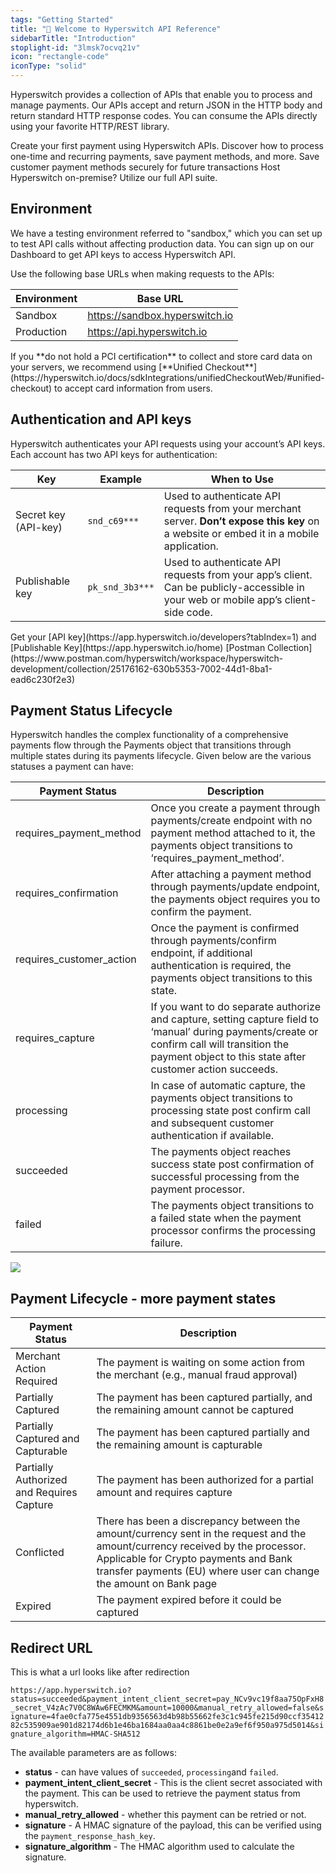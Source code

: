 ```yaml
---
tags: "Getting Started"
title: "👋 Welcome to Hyperswitch API Reference"
sidebarTitle: "Introduction"
stoplight-id: "3lmsk7ocvq21v"
icon: "rectangle-code"
iconType: "solid"
---
```


Hyperswitch provides a collection of APIs that enable you to process and manage payments. Our APIs accept and return JSON in the HTTP body and return standard HTTP response codes. You can consume the APIs directly using your favorite HTTP/REST library.

<CardGroup cols={2}>
  <Card title="Try a Payment" icon="money-bill" horizontal={false} href="https://api-reference.hyperswitch.io/v1/payments/payments--create">
    Create your first payment using Hyperswitch APIs.
  </Card>
  <Card title="Payment Flows" icon="receipt" horizontal={false} href="https://api-reference.hyperswitch.io/v1/payments/payment--flows">
    Discover how to process one-time and recurring payments, save payment methods, and more.
  </Card>
  <Card title="Save a payment method" icon="vault" iconType="regular" horizontal={false} href="https://api-reference.hyperswitch.io/v1/payment-methods/paymentmethods--create">
    Save customer payment methods securely for future transactions
  </Card>
  <Card title="Self Hosted?" icon="circle-down" horizontal={false} href="https://api-reference.hyperswitch.io/v1/organization/organization--create">
    Host Hyperswitch on-premise? Utilize our full API suite.
  </Card>
</CardGroup>

## Environment

We have a testing environment referred to <Tooltip tip="Testing environment!">"sandbox</Tooltip>," which you can set up to test API calls without affecting production data. You can sign up on our Dashboard to get API keys to access Hyperswitch API.

Use the following base URLs when making requests to the APIs:

| Environment | Base URL                       |
| ----------- | ------------------------------ |
| Sandbox     | https://sandbox.hyperswitch.io |
| Production  | https://api.hyperswitch.io     |

<Note>
  If you **do not hold a PCI certification** to collect and store card data on your servers, we recommend using [**Unified Checkout**](https://hyperswitch.io/docs/sdkIntegrations/unifiedCheckoutWeb/#unified-checkout) to accept card information from users.
</Note>

## Authentication and API keys

Hyperswitch authenticates your API requests using your account’s API keys. Each account has two API keys for authentication:

| Key                  | Example         | When to Use                                                                                                                              |
| -------------------- | --------------- | ---------------------------------------------------------------------------------------------------------------------------------------- |
| Secret key (API-key) | `snd_c69***`    | Used to authenticate API requests from your merchant server. **Don’t expose this key** on a website or embed it in a mobile application. |
| Publishable key      | `pk_snd_3b3***` | Used to authenticate API requests from your app’s client. Can be publicly-accessible in your web or mobile app’s client-side code.       |

<Check>
  Get your [API key](https://app.hyperswitch.io/developers?tabIndex=1) and [Publishable Key](https://app.hyperswitch.io/home)
</Check>

<Check>
  [Postman Collection](https://www.postman.com/hyperswitch/workspace/hyperswitch-development/collection/25176162-630b5353-7002-44d1-8ba1-ead6c230f2e3)
</Check>

## Payment Status Lifecycle

Hyperswitch handles the complex functionality of a comprehensive payments flow through the Payments object that transitions through multiple states during its payments lifecycle. Given below are the various statuses a payment can have:

| Payment Status           | Description                                                                                                                                                                                                 |
| ------------------------ | ----------------------------------------------------------------------------------------------------------------------------------------------------------------------------------------------------------- |
| requires_payment_method  | Once you create a payment through payments/create endpoint with no payment method attached to it, the payments object transitions to ‘requires_payment_method’.                                             |
| requires_confirmation    | After attaching a payment method through payments/update endpoint, the payments object requires you to confirm the payment.                                                                                 |
| requires_customer_action | Once the payment is confirmed through payments/confirm endpoint, if additional authentication is required, the payments object transitions to this state.                                                   |
| requires_capture         | If you want to do separate authorize and capture, setting capture field to ‘manual’ during payments/create or confirm call will transition the payment object to this state after customer action succeeds. |
| processing               | In case of automatic capture, the payments object transitions to processing state post confirm call and subsequent customer authentication if available.                                                    |
| succeeded                | The payments object reaches success state post confirmation of successful processing from the payment processor.                                                                                            |
| failed                   | The payments object transitions to a failed state when the payment processor confirms the processing failure.                                                                                               |

![](assets/images/image.png)

## Payment Lifecycle - more payment states

| Payment Status           | Description                                                                                                                                                                                                 |
| ------------------------ | ----------------------------------------------------------------------------------------------------------------------------------------------------------------------------------------------------------- |
| Merchant Action Required | The payment is waiting on some action from the merchant (e.g., manual fraud approval)                                                                                                                       |
| Partially Captured       | The payment has been captured partially, and the remaining amount cannot be captured                                                                                                                        |
| Partially Captured and Capturable | The payment has been captured partially and the remaining amount is capturable                                                                                                                     |
| Partially Authorized and Requires Capture | The payment has been authorized for a partial amount and requires capture                                                                                                              |
| Conflicted               | There has been a discrepancy between the amount/currency sent in the request and the amount/currency received by the processor. Applicable for Crypto payments and Bank transfer payments (EU) where user can change the amount on Bank page |
| Expired                  | The payment expired before it could be captured                                                                                                                                                             |

## Redirect URL

This is what a url looks like after redirection

`https://app.hyperswitch.io?status=succeeded&payment_intent_client_secret=pay_NCv9vc19f8aa75OpFxH8_secret_V4zAc7V0C8WAw6FECMKM&amount=10000&manual_retry_allowed=false&signature=4fae0cfa775e4551db9356563d4b98b55662fe3c1c945fe215d90ccf3541282c535909ae901d82174d6b1e46ba1684aa0aa4c8861be0e2a9ef6f950a975d5014&signature_algorithm=HMAC-SHA512`

The available parameters are as follows:

- **status** - can have values of `succeeded`, `processing`and `failed`.
- **payment_intent_client_secret** - This is the client secret associated with the payment. This can be used to retrieve the payment status from hyperswitch.
- **manual_retry_allowed** - whether this payment can be retried or not.
- **signature** - A HMAC signature of the payload, this can be verified using the `payment_response_hash_key`.
- **signature_algorithm** - The HMAC algorithm used to calculate the signature.
